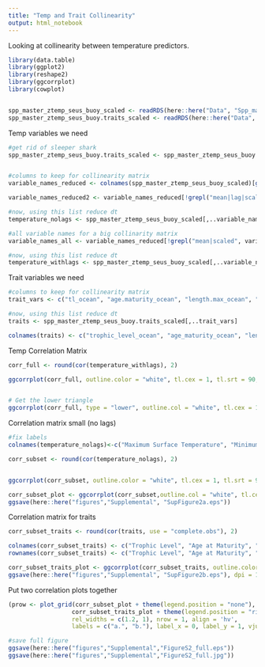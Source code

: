 ```yaml
---
title: "Temp and Trait Collinearity"
output: html_notebook
---
```


Looking at collinearity between temperature predictors. 

```r
library(data.table)
library(ggplot2)
library(reshape2)
library(ggcorrplot)
library(cowplot)


spp_master_ztemp_seus_buoy_scaled <- readRDS(here::here("Data", "Spp_master", "spp_master_ztemp_seus_buoy_scaled.rds"))
spp_master_ztemp_seus_buoy.traits_scaled <- readRDS(here::here("Data", "Spp_master",  "spp_master_ztemp_seus_buoy.traits_scaled.rds"))
```

Temp variables we need
```r

#get rid of sleeper shark
spp_master_ztemp_seus_buoy.traits_scaled <- spp_master_ztemp_seus_buoy.traits_scaled[spp != "Somniosus pacificus",]


#columns to keep for collinearity matrix
variable_names_reduced <- colnames(spp_master_ztemp_seus_buoy_scaled)[grepl("s.t", colnames(spp_master_ztemp_seus_buoy_scaled),)]

variable_names_reduced2 <- variable_names_reduced[!grepl("mean|lag|scaled", variable_names_reduced)]

#now, using this list reduce dt
temperature_nolags <- spp_master_ztemp_seus_buoy_scaled[,..variable_names_reduced2]

#all variable names for a big collinarity matrix
variable_names_all <- variable_names_reduced[!grepl("mean|scaled", variable_names_reduced)]

#now, using this list reduce dt
temperature_withlags <- spp_master_ztemp_seus_buoy_scaled[,..variable_names_all]


```

Trait variables we need
```r
#columns to keep for collinearity matrix
trait_vars <- c("tl_ocean", "age.maturity_ocean", "length.max_ocean", "age.max_ocean")

#now, using this list reduce dt
traits <- spp_master_ztemp_seus_buoy.traits_scaled[,..trait_vars]

colnames(traits) <- c("trophic_level_ocean", "age_maturity_ocean", "length_max_ocean", "age_max_ocean")


```

Temp Correlation Matrix
```r
corr_full <- round(cor(temperature_withlags), 2)

ggcorrplot(corr_full, outline.color = "white", tl.cex = 1, tl.srt = 90, lab_size = 30)


# Get the lower triangle
ggcorrplot(corr_full, type = "lower", outline.col = "white", tl.cex = 1, tl.srt = 90)


```


Correlation matrix small (no lags)
```r

#fix labels
colnames(temperature_nolags)<-c("Maximum Surface Temperature", "Minimum Surface Temperature", "Surface Temperature Seasonality","Change in Maximum Surface Temperature","Change in Minimum Surface Temperature","Change in Surface Temperature Seasonality", "Absolute Change in Maximum Surface Temperature","Absolute Change in Minimum Surface Temperature", "Absolute Change in Surface Temperature Seasonality", "Maximum Bottom Temperature", "Minimum Bottom Temperature", "Bottom Temperature Seasonality","Change in Maximum Bottom Temperature","Change in Minimum Bottom Temperature","Change in Bottom Temperature Seasonality", "Absolute Change in Maximum Bottom Temperature","Absolute Change in Minimum Bottom Temperature", "Absolute Change in Bottom Temperature Seasonality")

corr_subset <- round(cor(temperature_nolags), 2)


ggcorrplot(corr_subset, outline.color = "white", tl.cex = 1, tl.srt = 90, lab_size = 30)

corr_subset_plot <- ggcorrplot(corr_subset,outline.col = "white", tl.cex = 5, lab =  T, lab_size = 0.8) + theme(legend.position = "bottom")
ggsave(here::here("figures","Supplemental", "SupFigure2a.eps"))

```

Correlation matrix for traits
```r
corr_subset_traits <- round(cor(traits, use = "complete.obs"), 2)

colnames(corr_subset_traits) <- c("Trophic Level", "Age at Maturity", "Maximum Length", "Maximum Age")
rownames(corr_subset_traits) <- c("Trophic Level", "Age at Maturity", "Maximum Length", "Maximum Age")

corr_subset_traits_plot <- ggcorrplot(corr_subset_traits, outline.color = "white", lab = T,tl.cex = 10, lab_size = 1.8)
ggsave(here::here("figures","Supplemental", "SupFigure2b.eps"), dpi = 1000)

```
Put two correlation plots together
```r
(prow <- plot_grid(corr_subset_plot + theme(legend.position = "none"),
                  corr_subset_traits_plot + theme(legend.position = "right"),
                  rel_widths = c(1.2, 1), nrow = 1, align = 'hv',
                  labels = c("a.", "b."), label_x = 0, label_y = 1, vjust = 1))

#save full figure
ggsave(here::here("figures","Supplemental","FigureS2_full.eps"))
ggsave(here::here("figures","Supplemental","FigureS2_full.jpg"))
```

